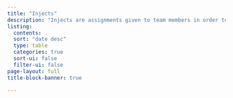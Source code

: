 ```yaml
---
title: "Injects"
description: "Injects are assignments given to team members in order to practice for CCDC. They include a written component, which I have decided to put here."
listing:
  contents: .
  sort: "date desc"
  type: table
  categories: true
  sort-ui: false
  filter-ui: false
page-layout: full
title-block-banner: true

---
```




